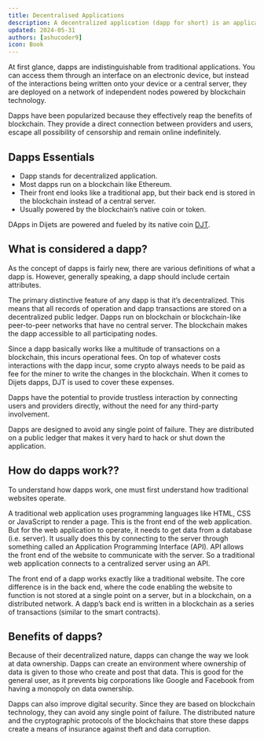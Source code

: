 ```yaml
---
title: Decentralised Applications
description: A decentralized application (dapp for short) is an application coded into a blockchain.
updated: 2024-05-31
authors: [ashucoder9]
icon: Book
---
```


At first glance, dapps are indistinguishable from traditional applications. You can access them through an interface on an electronic device, but instead of the interactions being written onto your device or a central server, they are deployed on a network of independent nodes powered by blockchain technology.

Dapps have been popularized because they effectively reap the benefits of blockchain. They provide a direct connection between providers and users, escape all possibility of censorship and remain online indefinitely.

## Dapps Essentials
- Dapp stands for decentralized application.
- Most dapps run on a blockchain like Ethereum.
- Their front end looks like a traditional app, but their back end is stored in the blockchain instead of a central server.
- Usually powered by the blockchain’s native coin or token.

DApps in Dijets are powered and fueled by its native coin [DJT](https://dijets.io/).

## What is considered a dapp?
As the concept of dapps is fairly new, there are various definitions of what a dapp is. However, generally speaking, a dapp should include certain attributes.

The primary distinctive feature of any dapp is that it’s decentralized. This means that all records of operation and dapp transactions are stored on a decentralized public ledger. Dapps run on blockchain or blockchain-like peer-to-peer networks that have no central server. The blockchain makes the dapp accessible to all participating nodes.

Since a dapp basically works like a multitude of transactions on a blockchain, this incurs operational fees. On top of whatever costs interactions with the dapp incur, some crypto always needs to be paid as fee for the miner to write the changes in the blockchain. When it comes to Dijets dapps, DJT is used to cover these expenses.

Dapps have the potential to provide trustless interaction by connecting users and providers directly, without the need for any third-party involvement.

Dapps are designed to avoid any single point of failure. They are distributed on a public ledger that makes it very hard to hack or shut down the application.

## How do dapps work??

To understand how dapps work, one must first understand how traditional websites operate.

A traditional web application uses programming languages like HTML, CSS or JavaScript to render a page. This is the front end of the web application. But for the web application to operate, it needs to get data from a database (i.e. server). It usually does this by connecting to the server through something called an Application Programming Interface (API). API allows the front end of the website to communicate with the server. So a traditional web application connects to a centralized server using an API.

The front end of a dapp works exactly like a traditional website. The core difference is in the back end, where the code enabling the website to function is not stored at a single point on a server, but in a blockchain, on a distributed network. A dapp’s back end is written in a blockchain as a series of transactions (similar to the smart contracts).

## Benefits of dapps?

Because of their decentralized nature, dapps can change the way we look at data ownership. Dapps can create an environment where ownership of data is given to those who create and post that data. This is good for the general user, as it prevents big corporations like Google and Facebook from having a monopoly on data ownership.

Dapps can also improve digital security. Since they are based on blockchain technology, they can avoid any single point of failure. The distributed nature and the cryptographic protocols of the blockchains that store these dapps create a means of insurance against theft and data corruption.
